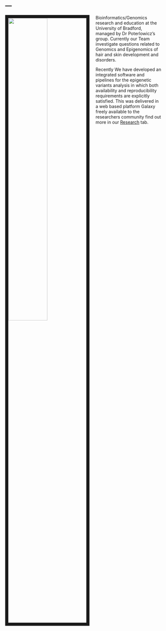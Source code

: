 ---
---

<link rel="stylesheet" href="styles.css" type="text/css">

<img src="images/team2.jpg" style="width:50%; border:10px solid; margin-right: 20px" align="left">

Bioinformatics/Genomics research and education at the University of Bradford, managed by Dr Poterlowicz's group. Currently our Team investigate questions related to Genomics and Epigenomics of hair and skin development and disorders. 

Recently We have developed an integrated software and pipelines for the epigenetic variants analysis in which both availability and reproducibility requirements are explicitly satisfied. This was delivered in a web based platform Galaxy freely available to the researchers community find out more in our [Research](research.html) tab.